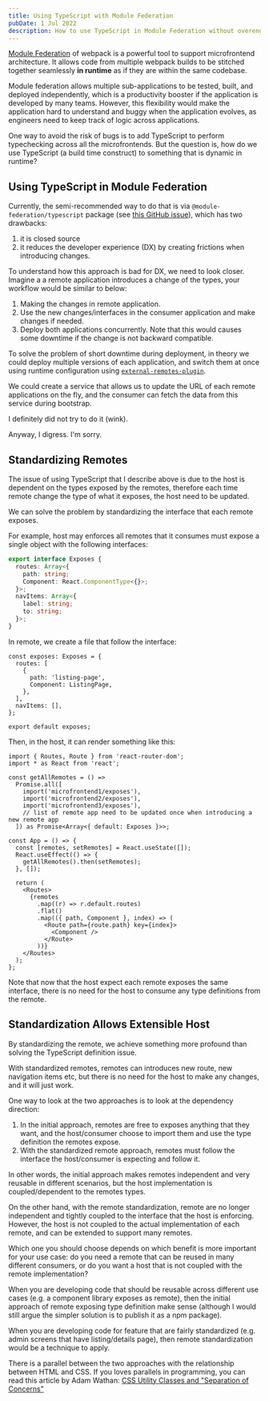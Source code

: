 ```yaml
---
title: Using TypeScript with Module Federation
pubDate: 1 Jul 2022
description: How to use TypeScript in Module Federation without overengineering
---
```



[Module Federation](https://webpack.js.org/concepts/module-federation/) of webpack is a powerful tool to support microfrontend architecture. It allows code from multiple webpack builds to be stitched together seamlessly **in runtime** as if they are within the same codebase.

Module federation allows multiple sub-applications to be tested, built, and deployed independently, which is a productivity booster if the application is developed by many teams. However, this flexibility would make the application hard to understand and buggy when the application evolves, as engineers need to keep track of logic across applications.

One way to avoid the risk of bugs is to add TypeScript to perform typechecking across all the microfrontends. But the question is, how do we use TypeScript (a build time construct) to something that is dynamic in runtime?

## Using TypeScript in Module Federation

Currently, the semi-recommended way to do that is via `@module-federation/typescript` package (see [this GitHub issue](https://github.com/module-federation/module-federation-examples/issues/20)), which has two drawbacks:

1. it is closed source
2. it reduces the developer experience (DX) by creating frictions when introducing changes.

To understand how this approach is bad for DX, we need to look closer. Imagine a a remote application introduces a change of the types, your workflow would be similar to below:

1. Making the changes in remote application.
2. Use the new changes/interfaces in the consumer application and make changes if needed.
3. Deploy both applications concurrently. Note that this would causes some downtime if the change is not backward compatible.

<Aside heading="Removing downtime entirely">

To solve the problem of short downtime during deployment, in theory we could deploy multiple versions of each application, and switch them at once using runtime configuration using [`external-remotes-plugin`](https://github.com/module-federation/external-remotes-plugin).

We could create a service that allows us to update the URL of each remote applications on the fly, and the consumer can fetch the data from this service during bootstrap.

I definitely did not try to do it (wink).

Anyway, I digress. I'm sorry.

</Aside>

## Standardizing Remotes

The issue of using TypeScript that I describe above is due to the host is dependent on the types exposed by the remotes, therefore each time remote change the type of what it exposes, the host need to be updated.

We can solve the problem by standardizing the interface that each remote exposes.

For example, host may enforces all remotes that it consumes must expose a single object with the following interfaces:

```ts
export interface Exposes {
  routes: Array<{
    path: string;
    Component: React.ComponentType<{}>;
  }>;
  navItems: Array<{
    label: string;
    to: string;
  }>;
}
```

In remote, we create a file that follow the interface:

```tsx
const exposes: Exposes = {
  routes: [
    {
      path: 'listing-page',
      Component: ListingPage,
    },
  ],
  navItems: [],
};

export default exposes;
```

Then, in the host, it can render something like this:

```tsx
import { Routes, Route } from 'react-router-dom';
import * as React from 'react';

const getAllRemotes = () =>
  Promise.all([
    import('microfrontend1/exposes'),
    import('microfrontend2/exposes'),
    import('microfrontend3/exposes'),
    // list of remote app need to be updated once when introducing a new remote app
  ]) as Promise<Array<{ default: Exposes }>>;

const App = () => {
  const [remotes, setRemotes] = React.useState([]);
  React.useEffect(() => {
    getAllRemotes().then(setRemotes);
  }, []);

  return (
    <Routes>
      {remotes
        .map((r) => r.default.routes)
        .flat()
        .map(({ path, Component }, index) => (
          <Route path={route.path} key={index}>
            <Component />
          </Route>
        ))}
    </Routes>
  );
};
```

Note that now that the host expect each remote exposes the same interface, there is no need for the host to consume any type definitions from the remote.

## Standardization Allows Extensible Host

By standardizing the remote, we achieve something more profound than solving the TypeScript definition issue.

With standardized remotes, remotes can introduces new route, new navigation items etc, but there is no need for the host to make any changes, and it will just work.

One way to look at the two approaches is to look at the dependency direction:

1. In the initial approach, remotes are free to exposes anything that they want, and the host/consumer choose to import them and use the type definition the remotes expose.
2. With the standardized remote approach, remotes must follow the interface the host/consumer is expecting and follow it.

In other words, the initial approach makes remotes independent and very reusable in different scenarios, but the host implementation is coupled/dependent to the remotes types.

On the other hand, with the remote standardization, remote are no longer independent and tightly coupled to the interface that the host is enforcing. However, the host is not coupled to the actual implementation of each remote, and can be extended to support many remotes.

Which one you should choose depends on which benefit is more important for your use case: do you need a remote that can be reused in many different consumers, or do you want a host that is not coupled with the remote implementation?

When you are developing code that should be reusable across different use cases (e.g. a component library exposes as remote), then the initial approach of remote exposing type definition make sense (although I would still argue the simpler solution is to publish it as a npm package).

When you are developing code for feature that are fairly standardized (e.g. admin screens that have listing/details page), then remote standardization would be a technique to apply.

<Aside heading="Parallel in HTML/CSS">

There is a parallel between the two approaches with the relationship between HTML and CSS. If you loves parallels in programming, you can read this article by Adam Wathan: [CSS Utility Classes and "Separation of Concerns"](https://adamwathan.me/css-utility-classes-and-separation-of-concerns/)

</Aside>
